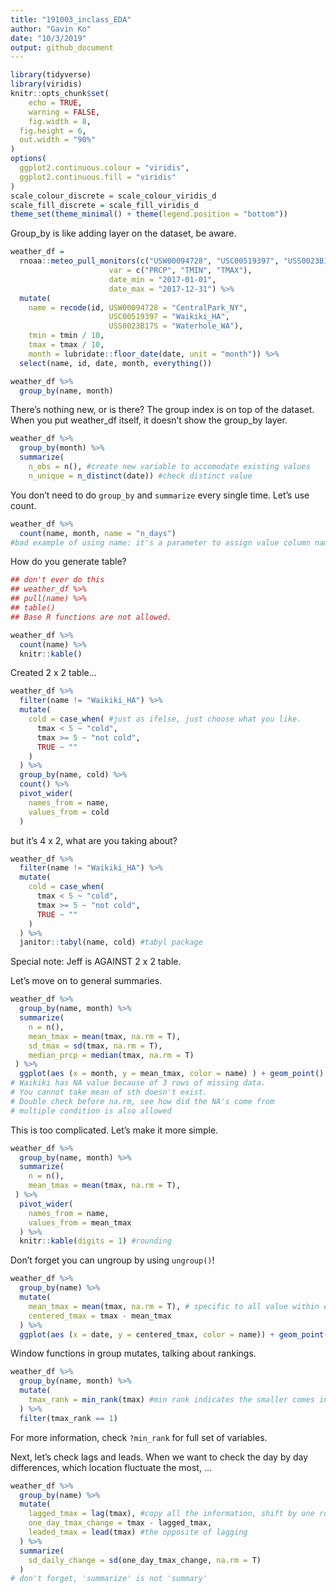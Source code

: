 ```yaml
---
title: "191003_inclass_EDA"
author: "Gavin Ko"
date: "10/3/2019"
output: github_document
---
```


```r
library(tidyverse)
library(viridis)
knitr::opts_chunk$set(
	echo = TRUE,
	warning = FALSE,
	fig.width = 8, 
  fig.height = 6,
  out.width = "90%"
)
options(
  ggplot2.continuous.colour = "viridis",
  ggplot2.continuous.fill = "viridis"
)
scale_colour_discrete = scale_colour_viridis_d
scale_fill_discrete = scale_fill_viridis_d
theme_set(theme_minimal() + theme(legend.position = "bottom"))
```

Group_by is like adding layer on the dataset, be aware.

```r
weather_df = 
  rnoaa::meteo_pull_monitors(c("USW00094728", "USC00519397", "USS0023B17S"),
                      var = c("PRCP", "TMIN", "TMAX"), 
                      date_min = "2017-01-01",
                      date_max = "2017-12-31") %>%
  mutate(
    name = recode(id, USW00094728 = "CentralPark_NY", 
                      USC00519397 = "Waikiki_HA",
                      USS0023B17S = "Waterhole_WA"),
    tmin = tmin / 10,
    tmax = tmax / 10,
    month = lubridate::floor_date(date, unit = "month")) %>%
  select(name, id, date, month, everything())
```

```r
weather_df %>%
  group_by(name, month)
```
There's nothing new, or is there? The group index is on top of the dataset.
When you put weather_df itself, it doesn't show the group_by layer.

```r
weather_df %>% 
  group_by(month) %>% 
  summarize(
    n_obs = n(), #create new variable to accomodate existing values
    n_unique = n_distinct(date)) #check distinct value
```

You don't need to do `group_by` and `summarize` every single time. 
Let's use count.

```r
weather_df %>% 
  count(name, month, name = "n_days") 
#bad example of using name: it's a parameter to assign value column names.
```

How do you generate table?
```r
## don't ever do this
## weather_df %>% 
## pull(name) %>% 
## table() 
## Base R functions are not allowed.
```
```r
weather_df %>% 
  count(name) %>% 
  knitr::kable()
```

Created 2 x 2 table...
```r
weather_df %>% 
  filter(name != "Waikiki_HA") %>% 
  mutate(
    cold = case_when( #just as ifelse, just choose what you like.
      tmax < 5 ~ "cold",
      tmax >= 5 ~ "not cold",
      TRUE ~ ""
    )
  ) %>% 
  group_by(name, cold) %>% 
  count() %>% 
  pivot_wider(
    names_from = name,
    values_from = cold
  )
```
but it's 4 x 2, what are you taking about?

```r
weather_df %>% 
  filter(name != "Waikiki_HA") %>% 
  mutate(
    cold = case_when( 
      tmax < 5 ~ "cold",
      tmax >= 5 ~ "not cold",
      TRUE ~ ""
    )
  ) %>% 
  janitor::tabyl(name, cold) #tabyl package
```
Special note: Jeff is AGAINST 2 x 2 table.

Let's move on to general summaries. 

```r
weather_df %>% 
  group_by(name, month) %>% 
  summarize(
    n = n(),
    mean_tmax = mean(tmax, na.rm = T),
    sd_tmax = sd(tmax, na.rm = T),
    median_prcp = median(tmax, na.rm = T)
 ) %>% 
  ggplot(aes (x = month, y = mean_tmax, color = name) ) + geom_point() + geom_line()
# Waikiki has NA value because of 3 rows of missing data.
# You cannot take mean of sth doesn't exist.
# Double check before na.rm, see how did the NA's come from
# multiple condition is also allowed
```

This is too complicated. Let's make it more simple.
```r
weather_df %>% 
  group_by(name, month) %>% 
  summarize(
    n = n(),
    mean_tmax = mean(tmax, na.rm = T),
 ) %>% 
  pivot_wider(
    names_from = name,
    values_from = mean_tmax
  ) %>% 
  knitr::kable(digits = 1) #rounding
```

Don't forget you can ungroup by using `ungroup()`!

```r
weather_df %>% 
  group_by(name) %>% 
  mutate(
    mean_tmax = mean(tmax, na.rm = T), # specific to all value within each group
    centered_tmax = tmax - mean_tmax
  ) %>% 
  ggplot(aes (x = date, y = centered_tmax, color = name)) + geom_point()

```

Window functions in group mutates, talking about rankings.

```r
weather_df %>% 
  group_by(name, month) %>% 
  mutate(
    tmax_rank = min_rank(tmax) #min rank indicates the smaller comes in the front rank.
  ) %>% 
  filter(tmax_rank == 1)
```
For more information, check `?min_rank` for full set of variables.

Next, let's check lags and leads.
When we want to check the day by day differences, which location fluctuate the most, ...

```r
weather_df %>% 
  group_by(name) %>% 
  mutate(
    lagged_tmax = lag(tmax), #copy all the information, shift by one row down
    one_day_tmax_change = tmax - lagged_tmax,
    leaded_tmax = lead(tmax) #the opposite of lagging
  ) %>% 
  summarize(
    sd_daily_change = sd(one_day_tmax_change, na.rm = T)
  )
# don't forget, 'summarize' is not 'summary'
```





